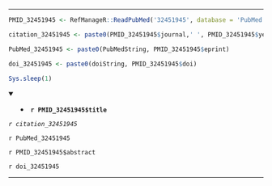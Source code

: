 

---

```r

PMID_32451945 <- RefManageR::ReadPubMed('32451945', database = 'PubMed')

citation_32451945 <- paste0(PMID_32451945$journal,' ', PMID_32451945$year, ' ', PMID_32451945$month,';', PMID_32451945$volume,'(', PMID_32451945$number,'):', PMID_32451945$pages)

PubMed_32451945 <- paste0(PubMedString, PMID_32451945$eprint)

doi_32451945 <- paste0(doiString, PMID_32451945$doi)

Sys.sleep(1)

```

<details open> <summary>
- **`r PMID_32451945$title`**
</summary> 

*`r citation_32451945`*

`r PubMed_32451945`

`r PMID_32451945$abstract`

`r doi_32451945`

</details>

---


